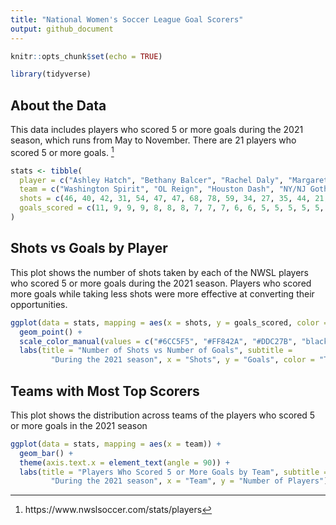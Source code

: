 ```yaml
---
title: "National Women's Soccer League Goal Scorers"
output: github_document
---
```


```r
knitr::opts_chunk$set(echo = TRUE)
```

```r
library(tidyverse)
```

## About the Data

This data includes players who scored 5 or more goals during the 2021 season, which runs from May to November. There are 21 players who scored 5 or more goals. ^[https://www.nwslsoccer.com/stats/players]

```r
stats <- tibble(
  player = c("Ashley Hatch", "Bethany Balcer", "Rachel Daly", "Margaret Purce", "Eugenie Le Sommer", "Sydney Leroux", "Ifeoma Onumonu", "Trinity Rodman", "Sophia Smith", "Lynn Williams", "Megan Rapinoe", "Ebony Salmon", "Simone Charley", "Jessica Fishlock", "CeCe Kizer", "Alex Morgan", "Mallory Pugh", "Amy Rodriguez", "Ashley Sanchez", "Christine Sinclair", "Kealia Watt"), 
  team = c("Washington Spirit", "OL Reign", "Houston Dash", "NY/NJ Gotham", "OL Reign", "Orlando Pride", "NY/NJ Gotham", "Washington Spirit", "Portland Thorns", "North Carolina Courage", "OL Reign", "Racing Louisville", "Portland Thorns", "OL Reign", "Racing Louisville", "Orlando Pride", "Chicago Red Stars", "North Carolina Courage", "Washington Spirit", "Portland Thorns", "Chicago Red Stars"),
  shots = c(46, 40, 42, 31, 54, 47, 47, 68, 78, 59, 34, 27, 35, 44, 21, 32, 56, 44, 46, 39, 55), 
  goals_scored = c(11, 9, 9, 9, 8, 8, 8, 7, 7, 7, 6, 6, 5, 5, 5, 5, 5, 5, 5, 5, 5)
)
```

## Shots vs Goals by Player

This plot shows the number of shots taken by each of the NWSL players who scored 5 or more goals during the 2021 season. Players who scored more goals while taking less shots were more effective at converting their opportunities.

```r
ggplot(data = stats, mapping = aes(x = shots, y = goals_scored, color = team)) + 
  geom_point() + 
  scale_color_manual(values = c("#6CC5F5", "#FF842A", "#DDC27B", "black", "#9E9B9B", "#A54BF1", "#E51A1A", "#D7A8E7", "#3324CA")) +
  labs(title = "Number of Shots vs Number of Goals", subtitle = 
         "During the 2021 season", x = "Shots", y = "Goals", color = "Team")
```

## Teams with Most Top Scorers

This plot shows the distribution across teams of the players who scored 5 or more goals in the 2021 season

```r
ggplot(data = stats, mapping = aes(x = team)) + 
  geom_bar() +
  theme(axis.text.x = element_text(angle = 90)) +
  labs(title = "Players Who Scored 5 or More Goals by Team", subtitle = 
         "During the 2021 season", x = "Team", y = "Number of Players")
```
